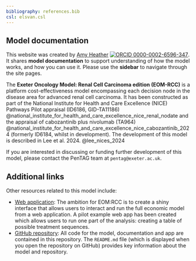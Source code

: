```yaml
---
bibliography: references.bib
csl: elsvan.csl
---
```


## Model documentation

This website was created by [Amy Heather](https://github.com/amyheather) [![ORCID 0000-0002-6596-347](images/ORCIDiD_icon16x16.png)](https://orcid.org/0000-0002-6596-3479). It shares **model documentation** to support understanding of how the model works, and how you can use it. Please use the **sidebar** to navigate through the site pages.

The **Exeter Oncology Model: Renal Cell Carcinoma edition (EOM-RCC)** is a platform cost-effectiveness model encompassing each decision node in the disease area for advanced renal cell carcinoma. It has been constructed as part of the National Institute for Health and Care Excellence (NICE) Pathways Pilot appraisal (ID6186, GID-TA11186) @national_institute_for_health_and_care_excellence_nice_renal_nodate and the appraisal of cabozantinib plus nivolumab (TA964) @national_institute_for_health_and_care_excellence_nice_cabozantinib_2024 (formerly ID6184, whilst in development). The development of this model is described in Lee et al. 2024. @lee_nices_2024

If you are interested in discussing or funding further development of this model, please contact the PenTAG team at `pentag@exeter.ac.uk`.

## Additional links

Other resources related to this model include:

* [Web application](https://amyheather.shinyapps.io/shinyapp/): The ambition for EOM:RCC is to create a shiny interface that allows users to interact and run the full economic model from a web application. A pilot example web app has been created which allows users to run one part of the analysis: creating a table of possible treatment sequences.
* [GitHub repository](https://github.com/pythonhealthdatascience/stars-eom-rcc): All code for the model, documentation and app are contained in this repository. The `README.md` file (which is displayed when you open the repository on GitHub) provides key information about the model and repository.

